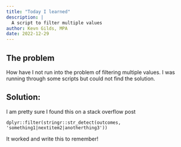 ```yaml
---
title: "Today I learned"
description: |
  A script to filter multiple values
author: Kevn Gilds, MPA
date: 2022-12-29
---
```


## The problem

How have I not run into the problem of filtering multiple values. I was running through some scripts but could not find the solution.

## Solution:

I am pretty sure I found this on a stack overflow post

    dplyr::filter(stringr::str_detect(outcomes, 'something1|nextitem2|anotherthing3')) 

It worked and write this to remember!
